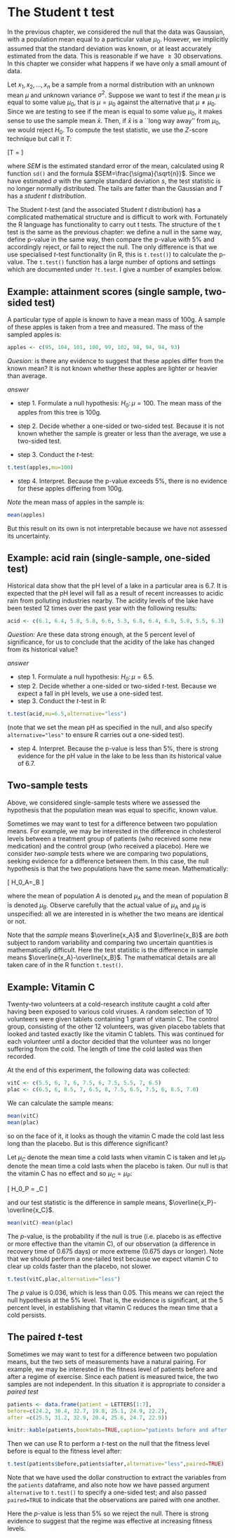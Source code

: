 # The Student t test 

In the previous chapter, we considered the null that the data was
Gaussian, with a population mean equal to a particular value $\mu_0$.
However, we implicitly assumed that the standard deviation was known,
or at least accurately estimated from the data.  This is reasonable if
we have $\geq 30$ observations.  In this chapter we consider what
happens if we have only a small amount of data.

Let $x_1, x_2, \ldots, x_n$ be a sample from a normal distribution
with an unknown mean $\mu$ and unknown variance $\sigma^2$.  Suppose
we want to test if the mean $\mu$ is equal to some value $\mu_0$, that
is $\mu=\mu_0$ against the alternative that $\mu\neq\mu_0$.  Since we
are testing to see if the mean is equal to some value $\mu_0$, it
makes sense to use the sample mean $\bar{x}$.  Then, if $\bar{x}$ is a
``long way away'' from $\mu_0$, we would reject $H_0$.  To compute the
test statistic, we use the $Z$-score technique but call it $T$:


\[T = \frac{\bar{X} - \mu_0}{SEM}
\]


where $SEM$ is the estimated standard error of the mean, calculated
using R function ```sd()``` and the formula
$SEM=\frac{\sigma}{\sqrt{n}}$.  Since we have estimated $\sigma$ with
the sample standard deviation $s$, the test statistic is no longer
normally distributed.  The tails are fatter than the Gaussian and $T$
has a *student $t$ distribution*.

The Student $t$-test (and the associated Student $t$ distribution) has
a complicated mathematical structure and is difficult to work with.
Fortunately the R language has functionality to carry out t tests.
The structure of the t test is the same as the previous chapter: we
define a null in the same way, define p-value in the same way, then
compare the p-value with 5\% and accordingly reject, or fail to reject
the null.  The only difference is that we use specialised $t$-test
functionality (in R, this is ```t.test()```) to calculate the p-value.
The ```t.test()``` function has a large number of options and settings
which are documented under ```?t.test```.  I give a number of examples
below.


## Example: attainment scores (single sample, two-sided test)

A particular type of apple is known to have a mean mass of 100g.  A
sample of these apples is taken from a tree and measured.  The mass of
the sampled apples is:

```{r}
apples <- c(95, 104, 101, 100, 99, 102, 98, 94, 94, 93)
```

*Quesion:* is there any evidence to suggest that these apples differ
from the known mean?  It is not known whether these apples are lighter
or heavier than average.

*answer*

* step 1.  Formulate a null hypothesis: $H_0\colon\mu=100$.  The mean mass of the apples from this tree is 100g.
* step 2.  Decide whether a one-sided or two-sided test.  Because it is not known whether the sample is greater or less than the average, we use a two-sided test.

* step 3.  Conduct the $t$-test:

```{r}
t.test(apples,mu=100)
```

* step 4.  Interpret.  Because the p-value exceeds 5\%, there is no
  evidence for these apples differing from 100g.


*Note* the mean mass of apples in the sample is:

```{r}
mean(apples)
```

But this result on its own is not interpretable because we have not
assessed its uncertainty.

## Example: acid rain (single-sample, one-sided test)

Historical data show that the pH level of a lake in a particular area
is 6.7.  It is expected that the pH level will fall as a result of
recent increasses to acidic rain from polluting industries nearby. The
acidity levels of the lake have been tested 12 times over the past
year with the following results:

```{r}
acid <- c(6.1, 6.4, 5.8, 5.8, 6.6, 5.3, 6.8, 6.4, 6.9, 5.8, 5.5, 6.3)
```

*Question:* Are these data strong enough, at the 5 percent level of
 significance, for us to conclude that the acidity of the lake has
 changed from its historical value?

*answer*

* step 1.  Formulate a null hypothesis: $H_0\colon\mu=6.5$.
* step 2.  Decide whether a one-sided or two-sided $t$-test.  Because 
we expect a fall in pH levels, we use a one-sided test.
* step 3.  Conduct the $t$-test in R:

```{r}
t.test(acid,mu=6.5,alternative="less")
```

(note that we set the mean pH as specified in the null, and also
specify ```alternative="less"``` to ensure R carries out a
one-sided test).

* step 4.  Interpret.  Because the p-value is less than 5\%, there is
  strong evidence for the pH value in the lake to be less than its
  historical value of 6.7.



## Two-sample tests

Above, we considered single-sample tests where we assessed the
hypothesis that the population mean was equal to specific, known
value.

Sometimes we may want to test for a difference between two population
means. For example, we may be interested in the difference in
cholesterol levels between a treatment group of patients (who received
some new medication) and the control group (who received a placebo).
Here we consider *two-sample* tests where we are comparing two
populations, seeking evidence for a difference between them.  In this
case, the null hypothesis is that the two populations have the same
mean.  Mathematically:

\[
H_0\colon\mu_A=\mu_B
\]

where the mean of population $A$ is denoted $\mu_A$ and the mean of
population $B$ is denoted $\mu_B$.  Observe carefully that the actual
value of $\mu_A$ and $\mu_B$ is unspecified: all we are interested in
is whether the two means are identical or not.

Note that the *sample* means $\overline{x_A}$ and $\overline{x_B}$ are
*both* subject to random variability and comparing two uncertain
quantities is mathematically difficult.  Here the test statistic is
the difference in sample means $\overline{x_A}-\overline{x_B}$.  The
mathematical details are all taken care of in the R function
```t.test()```.

## Example: Vitamin C

Twenty-two volunteers at a cold-research institute caught a cold after
having been exposed to various cold viruses.  A random selection of 10
volunteers were given tablets containing 1 gram of vitamin C.  The
control group, consisting of the other 12 volunteers, was given
placebo tablets that looked and tasted exactly like the vitamin C
tablets.  This was continued for each volunteer until a doctor decided
that the volunteer was no longer suffering from the cold. The length
of time the cold lasted was then recorded.

At the end of this experiment, the following data was collected:

```{r}
vitC <- c(5.5, 6, 7, 6, 7.5, 6, 7.5, 5.5, 7, 6.5)
plac <- c(6.5, 6, 8.5, 7, 6.5, 8, 7.5, 6.5, 7.5, 6, 8.5, 7.0)
```

We can calculate the sample means:

```{r}
mean(vitC)
mean(plac)
```

so on the face of it, it looks as though the vitamin C made the cold
last less long than the placebo.  But is this difference significant?

Let $\mu_C$ denote the mean time a cold lasts when vitamin C is taken
and let $\mu_P$ denote the mean time a cold lasts when the placebo is
taken.  Our null is that the vitamin C has no effect and so
$\mu_C=\mu_P$:

\[
H_0\colon\mu_P = \mu_C
\]

and our test statistic is the difference in sample means,
$\overline{x_P}-\overline{x_C}$.

```{r}
mean(vitC)-mean(plac)
```

The $p$-value, is the probability if the null is true (i.e. placebo is
as effective or more effective than the vitamin C), of our observation
(a difference in recovery time of 0.675 days) or more extreme (0.675
days or longer).  Note that we should perform a one-tailed test
because we expect vitamin C to clear up colds faster than the placebo,
not slower.

```{r}
t.test(vitC,plac,alternative="less")
```

The $p$ value is 0.036, which is less than 0.05.  This means we can
reject the null hypothesis at the 5\% level.  That is, the evidence is
significant, at the 5 percent level, in establishing that vitamin C
reduces the mean time that a cold persists.

## The paired $t$-test

Sometimes we may want to test for a difference between two population
means, but the two sets of measurements have a natural pairing.  For
example, we may be interested in the fitness level of patients before
and after a regime of exercise.  Since each patient is measured twice,
the two samples are not independent.  In this situation it is
appropriate to consider a *paired test*


```{r, echo=FALSE}
patients <- data.frame(patient = LETTERS[1:7],
before=c(24.2, 30.4, 32.7, 19.8, 25.1, 24.9, 22.2),
after =c(25.5, 31.2, 32.9, 20.4, 25.6, 24.7, 22.9))
```

```{r,echo=TRUE}
knitr::kable(patients,booktabs=TRUE,caption="patients before and after exercise")
```

Then we can use R to perform a $t$-test on the null that the fitness
level before is equal to the fitness level after:

```{r}
t.test(patients$before,patients$after,alternative="less",paired=TRUE)
```

Note that we have used the dollar construction to extract the
variables from the ```patients``` dataframe, and also note how we have
passed argument ```alternative``` to ```t.test()``` to specify a
one-sided test; and also passed ```paired=TRUE``` to indicate that the
observations are paired with one another.

Here the $p$-value is less than 5\% so we reject the null.  There is
strong evidence to suggest that the regime was effective at increasing
fitness levels.
